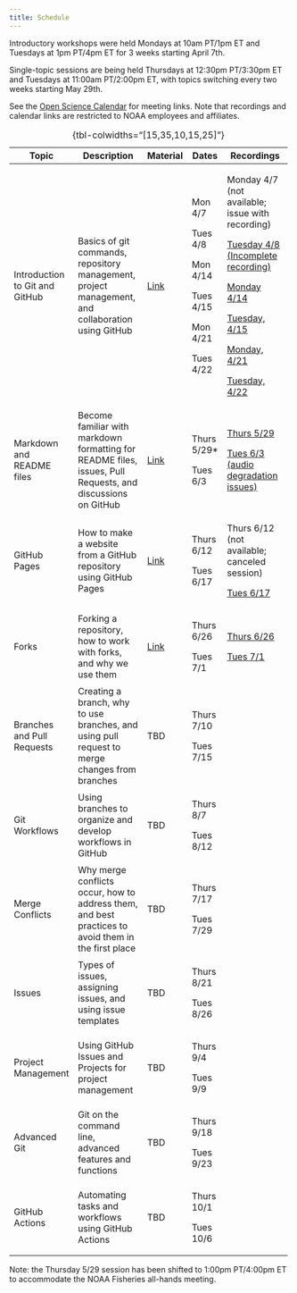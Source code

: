 ```yaml
---
title: Schedule
---
```


Introductory workshops were held Mondays at 10am PT/1pm ET and Tuesdays at 1pm PT/4pm ET for 3 weeks starting April 7th.

Single-topic sessions are being held Thursdays at 12:30pm PT/3:30pm ET and Tuesdays at 11:00am PT/2:00pm ET, with topics switching every two weeks starting May 29th.

See the [Open Science Calendar](https://calendar.google.com/calendar/u/0?cid=Y185MTZiNjk0OGVmMmVlOGI3ZDQ5YzI4NjYxZWZjMDc5ODMwM2MyNzQyYmUzOTljOTI5MGZhMDJkOTMyMGM3NjllQGdyb3VwLmNhbGVuZGFyLmdvb2dsZS5jb20) for meeting links. Note that recordings and calendar links are restricted to NOAA employees and affiliates.

+--------------------------------+-------------------------------------------------------------------------------------------------------------+---------------------------------------+--------------+-----------------------------------------------------------------------------------------------------------------------------+
| Topic                          | Description                                                                                                 | Material                              | Dates        | Recordings                                                                                                                  |
+================================+=============================================================================================================+=======================================+==============+=============================================================================================================================+
| Introduction to Git and GitHub | Basics of git commands, repository management, project management, and collaboration using GitHub           | [Link](intro/intro.qmd)               | Mon 4/7      | Monday 4/7 (not available; issue with recording)                                                                            |
|                                |                                                                                                             |                                       |              |                                                                                                                             |
|                                |                                                                                                             |                                       | Tues 4/8     | [Tuesday 4/8 (Incomplete recording)](https://drive.google.com/file/d/1rjvIRgexOe2D2l5fFf9GhXsQncWX6UYK/view?usp=drive_link) |
|                                |                                                                                                             |                                       |              |                                                                                                                             |
|                                |                                                                                                             |                                       | Mon 4/14     | [Monday 4/14](https://drive.google.com/file/d/1QZc8ixRZyUKyZoTyb_ERk7PeHWbi85aF/view?usp=sharing)                           |
|                                |                                                                                                             |                                       |              |                                                                                                                             |
|                                |                                                                                                             |                                       | Tues 4/15    | [Tuesday, 4/15](https://drive.google.com/file/d/1goH2jSuRZ17U1kCRe79M_LaQpWNDMtE4/view?usp=sharing)                         |
|                                |                                                                                                             |                                       |              |                                                                                                                             |
|                                |                                                                                                             |                                       | Mon 4/21     | [Monday, 4/21](https://drive.google.com/file/d/1-JuvFqiaDgLKB6sY_6AAgZC29dzwxI94/view?usp=drive_link)                       |
|                                |                                                                                                             |                                       |              |                                                                                                                             |
|                                |                                                                                                             |                                       | Tues 4/22    | [Tuesday, 4/22](https://drive.google.com/file/d/18iDAN_KNsGyS5YJH2std6uh3-5poRCGF/view?usp=sharing)                         |
+--------------------------------+-------------------------------------------------------------------------------------------------------------+---------------------------------------+--------------+-----------------------------------------------------------------------------------------------------------------------------+
| Markdown and README files      | Become familiar with markdown formatting for README files, issues, Pull Requests, and discussions on GitHub | [Link](markdown/markdown.qmd)         | Thurs 5/29\* | [Thurs 5/29](https://drive.google.com/file/d/1OC1kFU4mzVgWsBLFY5Ft6rWW6518zlax/view?usp=sharing)                            |
|                                |                                                                                                             |                                       |              |                                                                                                                             |
|                                |                                                                                                             |                                       | Tues 6/3     | [Tues 6/3 (audio degradation issues)](https://drive.google.com/file/d/1hy-ztB-uujfK1-9_JQDJ7-qt-pbtBpK0/view?usp=sharing)   |
+--------------------------------+-------------------------------------------------------------------------------------------------------------+---------------------------------------+--------------+-----------------------------------------------------------------------------------------------------------------------------+
| GitHub Pages                   | How to make a website from a GitHub repository using GitHub Pages                                           | [Link](github-pages/github-pages.qmd) | Thurs 6/12   | Thurs 6/12 (not available; canceled session)                                                                                |
|                                |                                                                                                             |                                       |              |                                                                                                                             |
|                                |                                                                                                             |                                       | Tues 6/17    | [Tues 6/17](https://drive.google.com/file/d/1hDRPGPLQb9lSEDB8ORs44HzZBIl3XcGQ/view?usp=sharing)                             |
+--------------------------------+-------------------------------------------------------------------------------------------------------------+---------------------------------------+--------------+-----------------------------------------------------------------------------------------------------------------------------+
| Forks                          | Forking a repository, how to work with forks, and why we use them                                           | [Link](forking/forking.qmd)           | Thurs 6/26   | [Thurs 6/26](https://drive.google.com/file/d/1KgOj8W6XwZ8Y9LyPjMkgLFmGcSTXtMC9/view?usp=sharing)                            |
|                                |                                                                                                             |                                       |              |                                                                                                                             |
|                                |                                                                                                             |                                       | Tues 7/1     | [Tues 7/1](https://drive.google.com/file/d/1HgGkgK-M-LVv9NPqzCdzkrhhZwXlhGFz/view?usp=sharing)                              |
+--------------------------------+-------------------------------------------------------------------------------------------------------------+---------------------------------------+--------------+-----------------------------------------------------------------------------------------------------------------------------+
| Branches and Pull Requests     | Creating a branch, why to use branches, and using pull request to merge changes from branches               | TBD                                   | Thurs 7/10   |                                                                                                                             |
|                                |                                                                                                             |                                       |              |                                                                                                                             |
|                                |                                                                                                             |                                       | Tues 7/15    |                                                                                                                             |
+--------------------------------+-------------------------------------------------------------------------------------------------------------+---------------------------------------+--------------+-----------------------------------------------------------------------------------------------------------------------------+
| Git Workflows                  | Using branches to organize and develop workflows in GitHub                                                  | TBD                                   | Thurs 8/7    |                                                                                                                             |
|                                |                                                                                                             |                                       |              |                                                                                                                             |
|                                |                                                                                                             |                                       | Tues 8/12    |                                                                                                                             |
+--------------------------------+-------------------------------------------------------------------------------------------------------------+---------------------------------------+--------------+-----------------------------------------------------------------------------------------------------------------------------+
| Merge Conflicts                | Why merge conflicts occur, how to address them, and best practices to avoid them in the first place         | TBD                                   | Thurs 7/17   |                                                                                                                             |
|                                |                                                                                                             |                                       |              |                                                                                                                             |
|                                |                                                                                                             |                                       | Tues 7/29    |                                                                                                                             |
+--------------------------------+-------------------------------------------------------------------------------------------------------------+---------------------------------------+--------------+-----------------------------------------------------------------------------------------------------------------------------+
| Issues                         | Types of issues, assigning issues, and using issue templates                                                | TBD                                   | Thurs 8/21   |                                                                                                                             |
|                                |                                                                                                             |                                       |              |                                                                                                                             |
|                                |                                                                                                             |                                       | Tues 8/26    |                                                                                                                             |
+--------------------------------+-------------------------------------------------------------------------------------------------------------+---------------------------------------+--------------+-----------------------------------------------------------------------------------------------------------------------------+
| Project Management             | Using GitHub Issues and Projects for project management                                                     | TBD                                   | Thurs 9/4    |                                                                                                                             |
|                                |                                                                                                             |                                       |              |                                                                                                                             |
|                                |                                                                                                             |                                       | Tues 9/9     |                                                                                                                             |
+--------------------------------+-------------------------------------------------------------------------------------------------------------+---------------------------------------+--------------+-----------------------------------------------------------------------------------------------------------------------------+
| Advanced Git                   | Git on the command line, advanced features and functions                                                    | TBD                                   | Thurs 9/18   |                                                                                                                             |
|                                |                                                                                                             |                                       |              |                                                                                                                             |
|                                |                                                                                                             |                                       | Tues 9/23    |                                                                                                                             |
+--------------------------------+-------------------------------------------------------------------------------------------------------------+---------------------------------------+--------------+-----------------------------------------------------------------------------------------------------------------------------+
| GitHub Actions                 | Automating tasks and workflows using GitHub Actions                                                         | TBD                                   | Thurs 10/1   |                                                                                                                             |
|                                |                                                                                                             |                                       |              |                                                                                                                             |
|                                |                                                                                                             |                                       | Tues 10/6    |                                                                                                                             |
+--------------------------------+-------------------------------------------------------------------------------------------------------------+---------------------------------------+--------------+-----------------------------------------------------------------------------------------------------------------------------+

: {tbl-colwidths="\[15,35,10,15,25\]"}

Note: the Thursday 5/29 session has been shifted to 1:00pm PT/4:00pm ET to accommodate the NOAA Fisheries all-hands meeting.